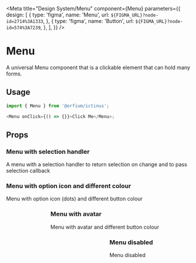 
<Meta
  title="Design System/Menu"
  component={Menu}
  parameters={{
    design: [
      {
        type: 'figma',
        name: 'Menu',
        url: `${FIGMA_URL}?node-id=2714%3A1333`,
      },
      {
        type: 'figma',
        name: 'Button',
        url: `${FIGMA_URL}?node-id=574%3A7239`,
      },
    ],
  }}
/>

# Menu

A universal Menu component that is a clickable element that can hold many forms.

## Usage

```js
import { Menu } from '@orfium/ictinus';

<Menu onClick={() => {}}>Click Me</Menu>;
```

## Props

<Props of={Menu} />

### Menu with selection handler

A menu with a selection handler to return selection on change and to pass selection callback

<Preview>
  <Story name="Menu with selection handler">
    <MenuShowcase />
  </Story>
</Preview>

### Menu with option icon and different colour

Menu with option icon (dots) and different button colour

<Preview>
  <Story name="Menu with option icon and different colour">
    <Stack>
      <Menu
        items={['My Profile', 'Settings', 'Billing', 'Notifications', 'Logout']}
        buttonText={'More'}
        rightIconName={'dotsVertical'}
        avatar={{ src: '', letter: '' }}
      />
      <Menu
        items={['My Profile', 'Settings', 'Billing', 'Notifications', 'Logout']}
        buttonText={'More'}
        rightIconName={'dotsVertical'}
        avatar={{ src: '', letter: '' }}
      />
      <Menu
        items={['My Profile', 'Settings', 'Billing', 'Notifications', 'Logout']}
        buttonText={'More'}
        isFilled={false}
        rightIconName={'dotsVertical'}
        avatar={{ src: '', letter: '' }}
      />
    </Stack>
  </Story>
</Preview>

### Menu with avatar

Menu with avatar and different button colour

<Preview>
  <Story name="Menu with avatar and different button colour">
    <Stack>
      <Menu
        items={['My Profile', 'Settings', 'Billing', 'Notifications', 'Logout']}
        buttonText={'Tom Cruise'}
        rightIconName={'arrowDown'}
        avatar={{ src: '', letter: 'TC' }}
      />
      <Menu
        items={[
          'My Profile',
          'Settings',
          'Billing',
          'Notifications',
          'Logout',
          'My Profile 1',
          'Settings 1',
          'Billing 1',
          'Notifications 1',
          'Logout 1',
        ]}
        buttonText={'Tom Cruise'}
        rightIconName={'arrowDown'}
        avatar={{ src: 'https://mui.com/static/images/avatar/1.jpg', letter: 'PV' }}
      />
      <Menu
        items={['My Profile', 'Settings', 'Billing', 'Notifications', 'Logout']}
        buttonText={'Tom Cruise'}
        rightIconName={'arrowDown'}
        avatar={{ src: '', letter: '' }}
      />
      <Menu
        items={['My Profile', 'Settings', 'Billing', 'Notifications', 'Logout']}
        buttonText={'Tom Cruise'}
        rightIconName={'arrowDown'}
        avatar={{ src: '', letter: '', color: 'teal-500' }}
      />
    </Stack>
  </Story>
</Preview>

### Menu disabled

Menu disabled

<Preview>
  <Story name="Disabled Menu">
    <Stack>
      <Menu
        items={['My Profile', 'Settings', 'Billing', 'Notifications', 'Logout']}
        buttonText={'Tom Cruise'}
        isDisabled
        rightIconName={'arrowDown'}
        avatar={{ src: '', letter: 'TC' }}
      />
    </Stack>
  </Story>
</Preview>

